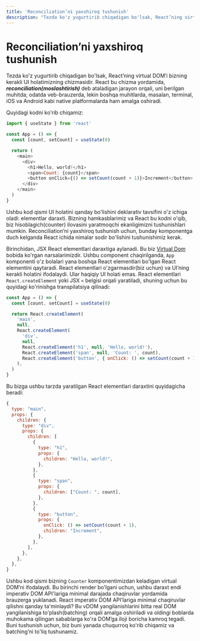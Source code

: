 ```yaml
---
title: 'Reconciliation’ni yaxshiroq tushunish'
description: "Tezda ko'z yugurtirib chiqadigan bo'lsak, React’ning virtual DOM’i bizning kerakli UI holatimizning chizmasidir. React bu chizma yordamida, **_reconciliation(moslashtirish)_** deb ataladigan jarayon orqali, uni berilgan muhitda; odatda veb-brauzerda, lekin boshqa muhitlarda, masalan, terminal, iOS va Android kabi native platformalarda ham amalga oshiradi."
---
```


# Reconciliation’ni yaxshiroq tushunish

Tezda ko'z yugurtirib chiqadigan bo'lsak, React’ning virtual DOM’i bizning kerakli UI holatimizning chizmasidir. React bu chizma yordamida, **_reconciliation(moslashtirish)_** deb ataladigan jarayon orqali, uni berilgan muhitda; odatda veb-brauzerda, lekin boshqa muhitlarda, masalan, terminal, iOS va Android kabi native platformalarda ham amalga oshiradi.

Quyidagi kodni ko'rib chiqamiz:

```js copy
import { useState } from 'react'

const App = () => {
  const [count, setCount] = useState(0)

  return (
    <main>
      <div>
        <h1>Hello, world!</h1>
        <span>Count: {count}</span>
        <button onClick={() => setCount(count + 1)}>Increment</button>
      </div>
    </main>
  )
}
```

Ushbu kod qismi UI holatini qanday bo'lishini deklarativ tavsifini o'z ichiga oladi: elementlar daraxti. Bizning hamkasblarimiz va React bu kodni o'qib, biz hisoblagich(counter) ilovasini yaratmoqchi ekanligimizni tushunishlari mumkin. Reconciliation’ni yaxshiroq tushunish uchun, bunday komponentga duch kelganda React ichida nimalar sodir bo'lishini tushunishimiz kerak.

Birinchidan, JSX React elementlari daraxtiga aylanadi. Bu biz [Virtual Dom](/books/react/virtual-dom) bobida ko'rgan narsalarimizdir. Ushbu component chaqirilganda, `App` komponenti o'z bolalari yana boshqa React elementlari bo'lgan React elementini qaytaradi. React elementlari o'zgarmasdir(biz uchun) va UI’ning kerakli holatini ifodalaydi. Ular haqiqiy UI holati emas. React elementlari `React.createElement` yoki JSX `<` belgisi orqali yaratiladi, shuning uchun bu quyidagi ko'rinishga transpilatsiya qilinadi:

```js copy
const App = () => {
  const [count, setCount] = useState(0)

  return React.createElement(
    'main',
    null,
    React.createElement(
      'div',
      null,
      React.createElement('h1', null, 'Hello, world!'),
      React.createElement('span', null, 'Count: ', count),
      React.createElement('button', { onClick: () => setCount(count + 1) }, 'Increment'),
    ),
  )
}
```

Bu bizga ushbu tarzda yaratilgan React elementlari daraxtini quyidagicha beradi:

```js copy
{
  type: "main",
  props: {
    children: {
      type: "div",
      props: {
        children: [
          {
            type: "h1",
            props: {
              children: "Hello, world!",
            },
          },
          {
            type: "span",
            props: {
              children: ["Count: ", count],
            },
          },
          {
            type: "button",
            props: {
              onClick: () => setCount(count + 1),
              children: "Increment",
            },
          },
        ],
      },
    },
  },
}
```

Ushbu kod qismi bizning `Counter` komponentimizdan keladigan virtual DOM’ni ifodalaydi. Bu birinchi render bo'lgani uchun, ushbu daraxt endi imperativ DOM API'lariga minimal darajada chaqiruvlar yordamida brauzerga yuklanadi. React imperativ DOM API’lariga minimal chaqiruvlar qilishni qanday ta'minlaydi? Bu vDOM yangilanishlarini bitta real DOM yangilanishiga to'plash(batching) orqali amalga oshiriladi va oldingi boblarda muhokama qilingan sabablarga ko'ra DOM’ga iloji boricha kamroq tegadi. Buni tushunish uchun, biz buni yanada chuqurroq ko'rib chiqamiz va batching’ni to'liq tushunamiz.
